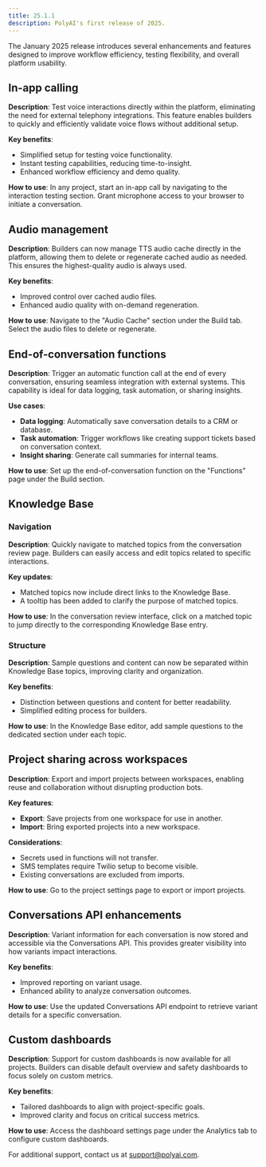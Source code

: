 ```yaml
---
title: 25.1.1
description: PolyAI's first release of 2025.
---
```


The January 2025 release introduces several enhancements and features designed to improve workflow efficiency, testing flexibility, and overall platform usability.

## In-app calling

**Description**:
Test voice interactions directly within the platform, eliminating the need for external telephony integrations. This feature enables builders to quickly and efficiently validate voice flows without additional setup.

**Key benefits**:
- Simplified setup for testing voice functionality.
- Instant testing capabilities, reducing time-to-insight.
- Enhanced workflow efficiency and demo quality.

**How to use**:
In any project, start an in-app call by navigating to the interaction testing section. Grant microphone access to your browser to initiate a conversation.

## Audio management

**Description**:
Builders can now manage TTS audio cache directly in the platform, allowing them to delete or regenerate cached audio as needed. This ensures the highest-quality audio is always used.

**Key benefits**:
- Improved control over cached audio files.
- Enhanced audio quality with on-demand regeneration.

**How to use**:
Navigate to the "Audio Cache" section under the Build tab. Select the audio files to delete or regenerate.

## End-of-conversation functions

**Description**:
Trigger an automatic function call at the end of every conversation, ensuring seamless integration with external systems. This capability is ideal for data logging, task automation, or sharing insights.

**Use cases**:
- **Data logging**: Automatically save conversation details to a CRM or database.
- **Task automation**: Trigger workflows like creating support tickets based on conversation context.
- **Insight sharing**: Generate call summaries for internal teams.

**How to use**:
Set up the end-of-conversation function on the "Functions" page under the Build section.

## Knowledge Base

### Navigation

**Description**:
Quickly navigate to matched topics from the conversation review page. Builders can easily access and edit topics related to specific interactions.

**Key updates**:
- Matched topics now include direct links to the Knowledge Base.
- A tooltip has been added to clarify the purpose of matched topics.

**How to use**:
In the conversation review interface, click on a matched topic to jump directly to the corresponding Knowledge Base entry.

### Structure

**Description**:
Sample questions and content can now be separated within Knowledge Base topics, improving clarity and organization.

**Key benefits**:
- Distinction between questions and content for better readability.
- Simplified editing process for builders.

**How to use**:
In the Knowledge Base editor, add sample questions to the dedicated section under each topic.

## Project sharing across workspaces

**Description**:
Export and import projects between workspaces, enabling reuse and collaboration without disrupting production bots.

**Key features**:
- **Export**: Save projects from one workspace for use in another.
- **Import**: Bring exported projects into a new workspace.

**Considerations**:
- Secrets used in functions will not transfer.
- SMS templates require Twilio setup to become visible.
- Existing conversations are excluded from imports.

**How to use**:
Go to the project settings page to export or import projects.

## Conversations API enhancements

**Description**:
Variant information for each conversation is now stored and accessible via the Conversations API. This provides greater visibility into how variants impact interactions.

**Key benefits**:
- Improved reporting on variant usage.
- Enhanced ability to analyze conversation outcomes.

**How to use**:
Use the updated Conversations API endpoint to retrieve variant details for a specific conversation.

## Custom dashboards

**Description**:
Support for custom dashboards is now available for all projects. Builders can disable default overview and safety dashboards to focus solely on custom metrics.

**Key benefits**:
- Tailored dashboards to align with project-specific goals.
- Improved clarity and focus on critical success metrics.

**How to use**:
Access the dashboard settings page under the Analytics tab to configure custom dashboards.

For additional support, contact us at [support@polyai.com](mailto:support@polyai.com).
